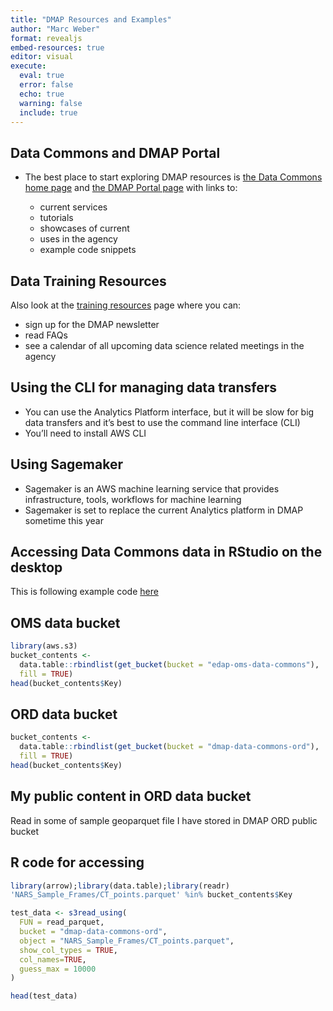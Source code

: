```yaml
---
title: "DMAP Resources and Examples"
author: "Marc Weber"
format: revealjs
embed-resources: true
editor: visual
execute: 
  eval: true
  error: false
  echo: true
  warning: false
  include: true
---
```


## Data Commons and DMAP Portal

-   The best place to start exploring DMAP resources is [the Data Commons home page](https://work.epa.gov/data-science/data-commons) and [the DMAP Portal page](https://work.epa.gov/data-science/dmap-portal) with links to:

    -   current services
    -   tutorials
    -   showcases of current
    -   uses in the agency
    -   example code snippets

## Data Training Resources

Also look at the [training resources](https://work.epa.gov/data-science/dmap-training-resources) page where you can:

-   sign up for the DMAP newsletter
-   read FAQs
-   see a calendar of all upcoming data science related meetings in the agency

## Using the CLI for managing data transfers

-   You can use the Analytics Platform interface, but it will be slow for big data transfers and it's best to use the command line interface (CLI)
-   You'll need to install AWS CLI

## Using Sagemaker

-   Sagemaker is an AWS machine learning service that provides infrastructure, tools, workflows for machine learning
-   Sagemaker is set to replace the current Analytics platform in DMAP sometime this year

## Accessing Data Commons data in RStudio on the desktop

This is following example code [here](https://work.epa.gov/data-science/data-commons)

## OMS data bucket

```r
library(aws.s3)
bucket_contents <-
  data.table::rbindlist(get_bucket(bucket = "edap-oms-data-commons"),
  fill = TRUE)
head(bucket_contents$Key)
```

## ORD data bucket

```r
bucket_contents <-
  data.table::rbindlist(get_bucket(bucket = "dmap-data-commons-ord"),
  fill = TRUE)
head(bucket_contents$Key)
```

## My public content in ORD data bucket

Read in some of sample geoparquet file I have stored in DMAP ORD public bucket


## R code for accessing
```r
library(arrow);library(data.table);library(readr)
'NARS_Sample_Frames/CT_points.parquet' %in% bucket_contents$Key

test_data <- s3read_using(
  FUN = read_parquet,
  bucket = "dmap-data-commons-ord",
  object = "NARS_Sample_Frames/CT_points.parquet",
  show_col_types = TRUE,
  col_names=TRUE,
  guess_max = 10000
)

head(test_data)
```

